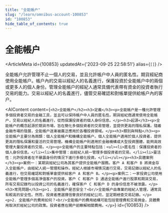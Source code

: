 ```yaml
---
title: "全能帳户"
slug: "/learn/omnibus-account-100853"
id: "100853"
hide_table_of_contents: true
---
```



# 全能帳户

<ArticleMeta id={100853} updatedAt={'2023-09-25 22:58:51'} alias={`[]`} />
<div className='border-solid border-b border-t-0 my-4 border-[var(--ifm-color-gray-300)]' />

全能帳户允許管理不止一個人的交易，並且允許帳户中人員的匿名性。期貨經紀商使用全能帳户。帳户內的交易以經紀人的名義進行，保護投資於全能帳户中的兩個或更多人的個人身份。管理全能帳户的經紀人通常具備代表帶有資金的投資者執行交易的能力。交易以經紀人的名義進行，儘管交易確認和對帳單提供給帳户內的客户。

<AIContent content={`<h2>全能帳户</h2><h3>定義</h3><p>全能帳户是一種允許管理多個投資者交易的金融工具，並且可以保持帳户中人員的匿名性。期貨經紀商通常使用全能帳户，交易以經紀人的名義進行，從而保護投資者的個人身份信息。</p><h3>起源</h3><p>全能帳户的概念起源於期貨市場，旨在簡化多個投資者的交易管理，並提供更高的隱私保護。隨着金融市場的發展，全能帳户逐漸被廣泛應用於各種投資領域。</p><h3>類別與特點</h3><p>全能帳户主要分為兩類：個人全能帳户和機構全能帳户。個人全能帳户適用於個人投資者，提供更高的隱私保護和靈活的交易管理。機構全能帳户則適用於金融機構或大型投資團體，能夠高效管理大量投資者的交易。</p><p>全能帳户的主要特點包括：<ul><li>匿名性：保護投資者的個人身份信息。</li><li>集中管理：由經紀人統一管理多個投資者的交易。</li><li>靈活性：允許投資者在不暴露身份的情況下進行多樣化投資。</li></ul></p><h3>具體案例</h3><p>案例一：某期貨經紀公司為其客户提供全能帳户服務。客户 A 和客户 B 將資金存入全能帳户，由經紀人統一管理和操作。經紀人根據市場情況進行交易，交易記錄以經紀人的名義進行，但交易確認和對帳單會提供給客户 A 和客户 B。</p><p>案例二：一家投資公司使用全能帳户管理多個高淨值客户的投資。客户 C 和客户 D 通過全能帳户進行股票和期貨交易，所有交易記錄均以投資公司的名義進行，確保客户 C 和客户 D 的身份信息不被泄露。</p><h3>常見問題</h3><p>1. 全能帳户是否安全？<br/>全能帳户由專業的經紀人管理，通常具有較高的安全性。然而，投資者應選擇信譽良好的經紀公司，並定期檢查交易記錄。</p><p>2. 全能帳户的費用如何？<br/>全能帳户的費用結構可能包括管理費和交易佣金，具體費用取決於經紀公司的政策。投資者應在開户前瞭解相關費用。</p>`} id={100853} />
